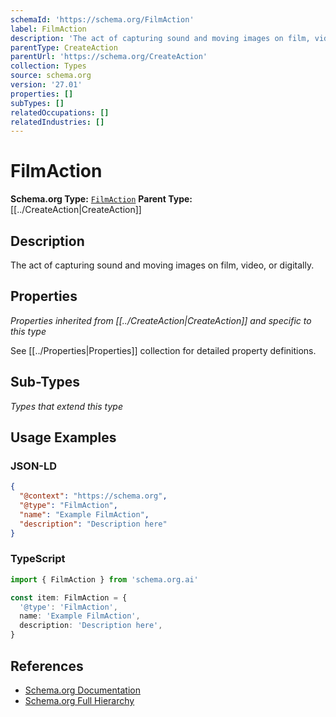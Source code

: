 ```yaml
---
schemaId: 'https://schema.org/FilmAction'
label: FilmAction
description: 'The act of capturing sound and moving images on film, video, or digitally.'
parentType: CreateAction
parentUrl: 'https://schema.org/CreateAction'
collection: Types
source: schema.org
version: '27.01'
properties: []
subTypes: []
relatedOccupations: []
relatedIndustries: []
---
```

# FilmAction

**Schema.org Type:** [`FilmAction`](https://schema.org/FilmAction)
**Parent Type:** [[../CreateAction|CreateAction]]

## Description

The act of capturing sound and moving images on film, video, or digitally.

## Properties

*Properties inherited from [[../CreateAction|CreateAction]] and specific to this type*

See [[../Properties|Properties]] collection for detailed property definitions.

## Sub-Types

*Types that extend this type*

## Usage Examples

### JSON-LD

```json
{
  "@context": "https://schema.org",
  "@type": "FilmAction",
  "name": "Example FilmAction",
  "description": "Description here"
}
```

### TypeScript

```typescript
import { FilmAction } from 'schema.org.ai'

const item: FilmAction = {
  '@type': 'FilmAction',
  name: 'Example FilmAction',
  description: 'Description here',
}
```

## References

- [Schema.org Documentation](https://schema.org/FilmAction)
- [Schema.org Full Hierarchy](https://schema.org/docs/full.html)
